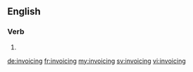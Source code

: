 
==English==

===Verb===
{{head|en|present participle}}

# {{present participle of|invoice|lang=en}}

[[de:invoicing]]
[[fr:invoicing]]
[[my:invoicing]]
[[sv:invoicing]]
[[vi:invoicing]]